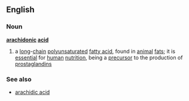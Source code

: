 ==English==
===Noun===
{{wikipedia}}
'''[[arachidonic]] [[acid]]'''
#{{chemistry}} a [[long]]-[[chain]] [[polyunsaturated]] [[fatty acid]], found in [[animal]] [[fat]]s; it is [[essential]] for [[human]] [[nutrition]], being a [[precursor]] to the production of [[prostaglandin]]s
===See also===
*[[arachidic acid]]